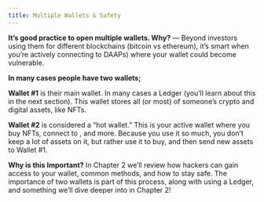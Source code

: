 ```yaml
---
title: Multiple Wallets & Safety
---
```


**It’s good practice to open multiple wallets. Why?** — Beyond investors using them for different blockchains (bitcoin vs ethereum), it’s smart when you’re actively connecting to DAAPs) where your wallet could become vulnerable.

**In many cases people have two wallets;**

**Wallet #1** is their main wallet. In many cases a Ledger (you’ll learn about this in the next section). This wallet stores all (or most) of someone’s crypto and digital assets, like NFTs.

**Wallet #2** is considered a “hot wallet.” This is your active wallet where you buy NFTs, connect to <Nutshell glossaryEntry="content/glossary/dapp.mdx" children="dApps" />, and more. Because you use it so much, you don’t keep a lot of assets on it, but rather use it to buy, and then send new assets to Wallet #1.

**Why is this Important?**
In Chapter 2 we’ll review how hackers can gain access to your wallet, common methods, and how to stay safe. The importance of two wallets is part of this process, along with using a Ledger, and something we’ll dive deeper into in Chapter 2!
